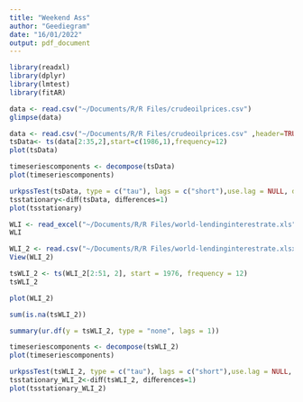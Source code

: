 ```yaml
---
title: "Weekend Ass"
author: "Geediegram"
date: "16/01/2022"
output: pdf_document
---
```


```r
library(readxl)
library(dplyr)
library(lmtest)
library(fitAR)
```
```r
data <- read.csv("~/Documents/R/R Files/crudeoilprices.csv")
glimpse(data)
```
```r
data <- read.csv("~/Documents/R/R Files/crudeoilprices.csv" ,header=TRUE)
tsData<- ts(data[2:35,2],start=c(1986,1),frequency=12)
plot(tsData)
```
```r
timeseriescomponents <- decompose(tsData)
plot(timeseriescomponents)
```

```r
urkpssTest(tsData, type = c("tau"), lags = c("short"),use.lag = NULL, doplot = TRUE)
tsstationary<-diﬀ(tsData, diﬀerences=1)
plot(tsstationary)
```

```r
WLI <- read_excel("~/Documents/R/R Files/world-lendinginterestrate.xls")
WLI

```
```r
WLI_2 <- read.csv("~/Documents/R/R Files/world-lendinginterestrate.xlsx - Data.csv")
View(WLI_2)
```


```r
tsWLI_2 <- ts(WLI_2[2:51, 2], start = 1976, frequency = 12)
tsWLI_2
```

```r
plot(WLI_2)
```

```r
sum(is.na(tsWLI_2))
```
```r
summary(ur.df(y = tsWLI_2, type = "none", lags = 1))
```
```r
timeseriescomponents <- decompose(tsWLI_2)
plot(timeseriescomponents)
```
```r
urkpssTest(tsWLI_2, type = c("tau"), lags = c("short"),use.lag = NULL, doplot = TRUE)
tsstationary_WLI_2<-diﬀ(tsWLI_2, diﬀerences=1)
plot(tsstationary_WLI_2)
```



